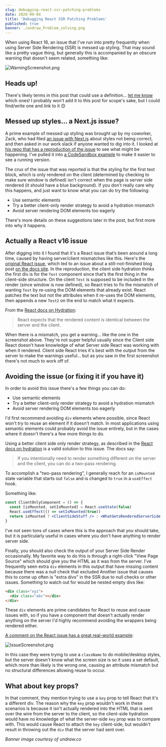 ```yaml
---
slug: debugging-react-ssr-patching-problems
date: 2020-09-04
title: 'Debugging React SSR Patching Problems'
published: true
banner: ./undraw_Problem_solving.png
---
```


When using React 16, an issue that I've run into pretty frequently when using
Server Side Rendering (SSR) is messed up styling. That may sound like a pretty
vague thing, but generally this is accompanied by an obscure warning that
doesn't seem related, something like:

![WarningScreenshot.png](./WarningScreenshot.png)

## Heads up!

There's likely terms in this post that could use a definition...
[let me know](https://twitter.com/messages/compose?recipient_id=870640964&text=Can%20you%20add%20a%20definition%20for)
which ones! I probably won't add it to this post for scope's sake, but I could
find/write one and link to it 😊

## Messed up styles... a Next.js issue?

A prime example of messed up styling was brought up by my coworker, Zack, who
had filed
[an issue with Next.js](https://github.com/vercel/next.js/issues/16796) about
styles not being correct, and then asked in our work slack if anyone wanted to
dig into it. I looked at
[his repo that has a reproduction of the issue](https://github.com/SimplyComplexable/next-issue)
to see what might be happening. I've pulled it into
[a CodeSandbox example](https://codesandbox.io/s/react-ssr-patching-issue-example-ok3m7)
to make it easier to see a running version.

<CodeSandbox codeSandboxId="react-ssr-patching-issue-example-ok3m7" />

The crux of the issue that was reported is that the styling for the first text
block, which is only rendered on the client (determined by checking to make sure
window is defined) isn't correct when the page is server side rendered (it
should have a blue background). If you don't really care why this happens, and
just want to know what you can do try the following:

- Use semantic elements
- Try a better client-only render strategy to avoid a hydration mismatch
- Avoid server rendering DOM elements too eagerly

There's more details on these suggestions later in the post, but first more into
why it happens.

## Actually a React v16 issue

After digging into it I found that it's a React issue that’s been around a long
time, caused by having server/client mismatches like this. Here's the
[original React issue](https://github.com/facebook/react/issues/10591), which
led to an issue about a still-not-finished blog post
[on the docs site](https://github.com/reactjs/reactjs.org/issues/25). In the
reproduction, the client side hydration thinks the first div is for the `Test`
component since that’s the first thing in the client-side structure. On the
client `Test` is supposed to be included in the render (since window is now
defined), so React tries to fix the mismatch of wanting `Test` by re-using the
DOM elements that already exist. React patches the text but not the attributes
when it re-uses the DOM elements, then appends a new `Test2` on the end to match
what it expects.

From the
[React docs on Hydration](https://reactjs.org/docs/react-dom.html#hydrate):

> React expects that the rendered content is identical between the server and
> the client.

When there is a mismatch, you get a warning... like the one in the screenshot
above. They're not super helpful usually since the Client side React doesn't
have knowledge of what Server side React was working with when it rendered.
Client side React tries it's best with the output from the server to make the
warnings useful... but as you saw in the first screenshot there's not much to
work off of.

## Avoiding the issue (or fixing it if you have it)

In order to avoid this issue there's a few things you can do:

- Use semantic elements
- Try a better client-only render strategy to avoid a hydration mismatch
- Avoid server rendering DOM elements too eagerly

I'd first recommend avoiding `div` elements where possible, since React won't
try to reuse an element if it doesn't match. In most applications using semantic
elements could probably avoid the issue entirely, but in the cases where it
doesn't there's a few more things to do.

Using a better client side only render strategy, as described in the
[React docs on hydration](https://reactjs.org/docs/react-dom.html#hydrate) is a
valid solution to this issue. The docs say:

> If you intentionally need to render something different on the server and the
> client, you can do a two-pass rendering.

To accomplish a "two-pass rendering", I generally reach for an `isMounted` state
variable that starts out `false` and is changed to `true` in a `useEffect` hook.

Something like:

```jsx
const ClientOnlyComponent = () => {
  const [isMounted, setIsMounted] = React.useState(false)
  React.useEffect(() => setIsMounted(true))
  return isMounted ? <ClientSideStuff /> : <WhatGetsRenderedServerSide />
}
```

I've not seen tons of cases where this is the approach that you should take, but
it is particularly useful in cases where you don't have anything to render
server side.

Finally, you should also check the output of your Server Side Render
occasionally. My favorite way to do this is through a right-click "View Page
Source" which should give you the HTML as it was from the server. I've
frequently seen extra `div` elements in this output that have missing content
because there was a null check that excluded Another issue that causes this to
come up often is "extra divs" in the SSR due to null checks or other issues.
Something to watch out for would be nested empty divs like:

```html
<div class="xyz">
  <div class="abc"></div>
</div>
```

These `div` elements are prime candidates for React to reuse and cause issues
with, so if you have a component that doesn't actually render anything on the
server I'd highly recommend avoiding the wrappers being rendered either.

[A comment on the React issue has a great real-world example](https://github.com/facebook/react/issues/10591#issuecomment-334425529):

![IssueScreenshot.png](./IssueScreenshot.png)

In this case they were trying to use a `className` to do mobile/desktop styles,
but the server doesn't know what the screen size is so it uses a set default,
which more than likely is the wrong one, causing an attribute mismatch but no
structural differences allowing reuse to occur.

## What about key props?

In that comment, they mention trying to use a `key` prop to tell React that it's
a different div. The reason why the `key` prop wouldn't work in these scenarios
is because it isn't actually rendered into the HTML that is sent over the wire
from the server to the client, so the client-side hydration would have no
knowledge of what the server-side `key` prop was to compare with. This would
cause React to attach the `key` client-side, but wouldn't result in throwing out
the `div` that the server had sent over.

_Banner image courtesy of undraw.co_
